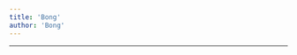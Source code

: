```yaml
---
title: 'Bong'
author: 'Bong'
---
```


---

<CharacterInfo
    name='Bong'
    image='/assets/icons/otom/wiki media/chars/Bong.png' 
    caption='por que você não vai jogar baseball?'
    icon='/assets/icons/otom/wiki media/icons/Bong.png'
    nickname='N/A'
    pronouns='ele/dele'
    species='Bong'
    voice='N/A'
    hobbies='N/A'
/>